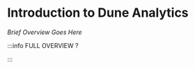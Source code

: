 # Introduction to Dune Analytics

_Brief Overview Goes Here_


<DocCardList />

:::info FULL OVERVIEW ?

<QuestButton
  text="Go To Campaign Page"
  link=""/>

:::
